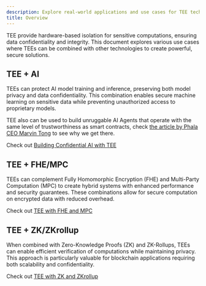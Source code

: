 ```yaml
---
description: Explore real-world applications and use cases for TEE technology.
title: Overview
---
```



TEE provide hardware-based isolation for sensitive computations, ensuring data confidentiality and integrity. This document explores various use cases where TEEs can be combined with other technologies to create powerful, secure solutions.

## TEE + AI

TEEs can protect AI model training and inference, preserving both model privacy and data confidentiality. This combination enables secure machine learning on sensitive data while preventing unauthorized access to proprietary models.

TEE also can be used to build unruggable AI Agents that operate with the same level of trustworthiness as smart contracts, check [the article by Phala CEO Marvin Tong](https://x.com/marvin_tong/status/1866319231350100330) to see why we get there.

Check out [Building Confidential AI with TEE](/phala-cloud/use-cases/tee_with_ai)

## TEE + FHE/MPC

TEEs can complement Fully Homomorphic Encryption (FHE) and Multi-Party Computation (MPC) to create hybrid systems with enhanced performance and security guarantees. These combinations allow for secure computation on encrypted data with reduced overhead.

Check out [TEE with FHE and MPC](/phala-cloud/use-cases/tee_with_fhe_and_mpc)

## TEE + ZK/ZKrollup

When combined with Zero-Knowledge Proofs (ZK) and ZK-Rollups, TEEs can enable efficient verification of computations while maintaining privacy. This approach is particularly valuable for blockchain applications requiring both scalability and confidentiality.

Check out [TEE with ZK and ZKrollup](/phala-cloud/use-cases/tee_with_zk_and_zkrollup)
